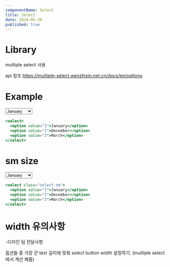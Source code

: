 ```yaml
---
componentName: Select
title: Select
date: 2024-05-29
published: true
---
```


# Library

multiple select 사용

api 참조 https://multiple-select.wenzhixin.net.cn/docs/en/options

# Example

<Preview>
  <select>
    <option value="1">January</option>
    <option value="2">December</option>
    <option value="3">March</option>
  </select>
</Preview>

```jsx
<select>
  <option value="1">January</option>
  <option value="2">December</option>
  <option value="3">March</option>
</select>
```

# sm size

<Preview>
  <select className="select-sm">
    <option value="1">January</option>
    <option value="2">December</option>
    <option value="3">March</option>
  </select>
</Preview>

```jsx
<select class="select-sm">
  <option value="1">January</option>
  <option value="2">December</option>
  <option value="3">March</option>
</select>
```

# width 유의사항

-디자인 팀 전달사항

옵션들 중 가장 큰 text 길이에 맞춰 select button width 설정하기.
(multiple select에서 계산 해줌)

